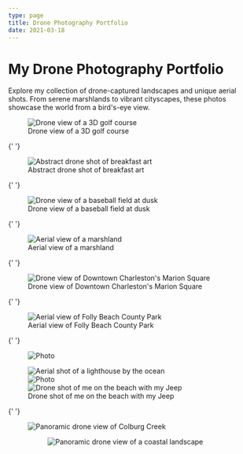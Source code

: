 ```yaml
---
type: page
title: Drone Photography Portfolio
date: 2021-03-18
---
```


# My Drone Photography Portfolio

Explore my collection of drone-captured landscapes and unique aerial shots. From serene marshlands to vibrant cityscapes, these photos showcase the world from a bird's-eye view.

<div className="photo-grid">
  <figure>
    <Image
      src="/images/3d_golf_course.jpg"
      alt="Drone view of a 3D golf course"
      width={1125}
      height={750}
      priority
      className="next-image"
    />
    <figcaption>Drone view of a 3D golf course</figcaption>
  </figure>

{' '}

<figure>
  <Image
    src="/images/abstract_expression_breakfast.jpg"
    alt="Abstract drone shot of breakfast art"
    width={1125}
    height={750}
    priority
    className="next-image"
  />
  <figcaption>Abstract drone shot of breakfast art</figcaption>
</figure>

{' '}

<figure>
  <Image
    src="/images/baseball_feild_at_dusk.jpg"
    alt="Drone view of a baseball field at dusk"
    width={1125}
    height={750}
    priority
    className="next-image"
  />
  <figcaption>Drone view of a baseball field at dusk</figcaption>
</figure>

{' '}

<figure>
  <Image
    src="/images/birds_eye_marsh.jpg"
    alt="Aerial view of a marshland"
    width={1125}
    height={750}
    priority
    className="next-image"
  />
  <figcaption>Aerial view of a marshland</figcaption>
</figure>

{' '}

<figure>
  <Image
    src="/images/downtown_charleston_marion_square.jpg"
    alt="Drone view of Downtown Charleston's Marion Square"
    width={1125}
    height={750}
    priority
    className="next-image"
  />
  <figcaption>Drone view of Downtown Charleston's Marion Square</figcaption>
</figure>

{' '}

<figure>
  <Image
    src="/images/folly_beach_county_park.jpg"
    alt="Aerial view of Folly Beach County Park"
    width={1125}
    height={750}
    priority
    className="next-image"
  />
  <figcaption>Aerial view of Folly Beach County Park</figcaption>
</figure>

{' '}

<figure>
  <Image
    src="/images/photo11.jpg"
    alt="Photo"
    width={5430}
    height={2897}
    priority
    className="next-image"
  />
</div>

<figure>
  <Image
    src="/images/lighthouse.jpg"
    alt="Aerial shot of a lighthouse by the ocean"
    width={1125}
    height={750}
    priority
    className="next-image"
  />
</div>

<div className="img-container">
  <Image
    src="/images/photo15.png"
    alt="Photo"
    width={5450}
    height={3633}
    priority
    className="next-image"
  />
</div>
<div className="pano-container">
  <Image
    src="/images/me_on_beach_jeep.jpg"
    alt="Drone shot of me on the beach with my Jeep"
    width={1125}
    height={750}
    priority
    className="next-image"
  />
  <figcaption>Drone shot of me on the beach with my Jeep</figcaption>
</figure>

{' '}

<figure>
  <Image
    src="/images/pano_of_colburg_creek.jpg"
    alt="Panoramic drone view of Colburg Creek"
    width={1125}
    height={750}
    priority
    className="next-image"
  />
</div>

<figure>
  <Image
    src="/images/PANO0001-5-Pano-EFFECTS.jpg"
    alt="Panoramic drone view of a coastal landscape"
    width={1125}
    height={750}
    priority
    className="next-image"
  />
</div>

<style jsx>{`
  .photo-grid {
    display: grid;
    grid-template-columns: repeat(auto-fit, minmax(300px, 1fr));
    gap: 1.5rem;
    margin-top: 2rem;
  }

  figure {
    position: relative;
    overflow: hidden;
    transition: transform 0.3s ease;
  }

  figure:hover {
    transform: scale(1.05); /* Slight zoom effect on hover */
  }

  figcaption {
    text-align: center;
    font-size: 1rem;
    margin-top: 0.5rem;
    color: #555;
  }

  .next-image {
    border-radius: 10px;
    box-shadow: 0 4px 15px rgba(0, 0, 0, 0.1); /* Subtle shadow for depth */
  }
`}</style>
